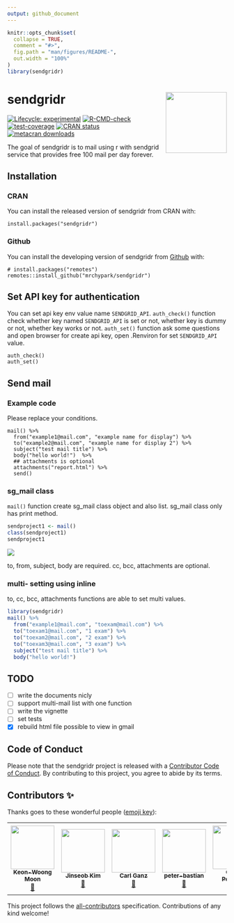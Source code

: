 ```yaml
---
output: github_document
---
```


<!-- README.md is generated from README.Rmd. Please edit that file -->

```r
knitr::opts_chunk$set(
  collapse = TRUE,
  comment = "#>",
  fig.path = "man/figures/README-",
  out.width = "100%"
)
library(sendgridr)
```

# sendgridr <img src="man/figures/logo.png" align="right" height=140/>

<!-- badges: start -->
[![Lifecycle: experimental](https://img.shields.io/badge/lifecycle-experimental-orange.svg)](https://lifecycle.r-lib.org/articles/stages.html#experimental)
[![R-CMD-check](https://github.com/mrchypark/sendgridr/workflows/R-CMD-check/badge.svg)](https://github.com/mrchypark/sendgridr/actions)
[![test-coverage](https://github.com/mrchypark/sendgridr/workflows/test-coverage/badge.svg)](https://github.com/mrchypark/sendgridr/actions)
[![CRAN status](https://www.r-pkg.org/badges/version/sendgridr)](https://CRAN.R-project.org/package=sendgridr)
[![metacran downloads](https://cranlogs.r-pkg.org/badges/sendgridr)](https://cran.r-project.org/package=sendgridr)
<!-- badges: end -->


The goal of sendgridr is to mail using r with sendgrid service that provides free 100 mail per day forever.

## Installation

### CRAN 
You can install the released version of sendgridr from CRAN with:

```
install.packages("sendgridr")
```

### Github

You can install the developing version of sendgridr from [Github](https://github.com/mrchypark/sendgridr) with:

```
# install.packages("remotes")
remotes::install_github("mrchypark/sendgridr")
```

## Set API key for authentication

You can set api key env value name `SENDGRID_API`. `auth_check()` function check whether key named `SENDGRID_API` is set or not, whether key is dummy or not, whether key works or not. `auth_set()` function ask some questions and open browser for create api key, open .Renviron for set `SENDGRID_API` value.

```
auth_check()
auth_set()
```

## Send mail

### Example code

Please replace your conditions.

```
mail() %>% 
  from("example1@mail.com", "example name for display") %>% 
  to("example2@mail.com", "example name for display 2") %>% 
  subject("test mail title") %>% 
  body("hello world!")  %>% 
  ## attachments is optional
  attachments("report.html") %>% 
  send()
```

### sg_mail class

`mail()` function create sg_mail class object and also list.
sg_mail class only has print method.

```r
sendproject1 <- mail()
class(sendproject1)
sendproject1
```

![](https://user-images.githubusercontent.com/6179259/146438934-6a462118-9691-4fcf-8c1d-895b63fa6c9e.png)

to, from, subject, body are required. cc, bcc, attachments are optional.

### multi- setting using inline

to, cc, bcc, attachments functions are able to set multi values.

```r
library(sendgridr)
mail() %>% 
  from("example1@mail.com", "toexam@mail.com") %>% 
  to("toexam1@mail.com", "1 exam") %>% 
  to("toexam2@mail.com", "2 exam") %>% 
  to("toexam3@mail.com", "3 exam") %>% 
  subject("test mail title") %>% 
  body("hello world!")
```

## TODO

- [ ] write the documents nicly
- [ ] support multi-mail list with one function
- [ ] write the vignette
- [ ] set tests
- [x] rebuild html file possible to view in gmail

## Code of Conduct
  
Please note that the sendgridr project is released with a [Contributor Code of Conduct](https://mrchypark.github.io/sendgridr/CODE_OF_CONDUCT.html). By contributing to this project, you agree to abide by its terms.

## Contributors ✨

Thanks goes to these wonderful people ([emoji
key](https://allcontributors.org/docs/en/emoji-key)):

<!-- ALL-CONTRIBUTORS-LIST:START - Do not remove or modify this section -->
<!-- prettier-ignore-start -->
<!-- markdownlint-disable -->
<table>
  <tr>
    <td align="center"><a href="http://web-r.org"><img src="https://avatars.githubusercontent.com/u/7410607?v=4?s=100" width="100px;" alt=""/><br /><sub><b>Keon-Woong Moon</b></sub></a><br /><a href="https://github.com/mrchypark/sendgridr/issues?q=author%3Acardiomoon" title="Bug reports">🐛</a></td>
    <td align="center"><a href="http://www.zarathu.com"><img src="https://avatars.githubusercontent.com/u/33089958?v=4?s=100" width="100px;" alt=""/><br /><sub><b>Jinseob Kim</b></sub></a><br /><a href="#ideas-jinseob2kim" title="Ideas, Planning, & Feedback">🤔</a></td>
    <td align="center"><a href="http://www.getgoodtree.com"><img src="https://avatars.githubusercontent.com/u/11653794?v=4?s=100" width="100px;" alt=""/><br /><sub><b>Carl Ganz</b></sub></a><br /><a href="#ideas-carlganz" title="Ideas, Planning, & Feedback">🤔</a></td>
    <td align="center"><a href="https://github.com/peter-bastian"><img src="https://avatars.githubusercontent.com/u/79409618?v=4?s=100" width="100px;" alt=""/><br /><sub><b>peter-bastian</b></sub></a><br /><a href="https://github.com/mrchypark/sendgridr/issues?q=author%3Apeter-bastian" title="Bug reports">🐛</a></td>
    <td align="center"><a href="https://github.com/CurtisPetersen"><img src="https://avatars.githubusercontent.com/u/13002038?v=4?s=100" width="100px;" alt=""/><br /><sub><b>Curtis Petersen</b></sub></a><br /><a href="#ideas-CurtisPetersen" title="Ideas, Planning, & Feedback">🤔</a> <a href="https://github.com/mrchypark/sendgridr/pulls?q=is%3Apr+reviewed-by%3ACurtisPetersen" title="Reviewed Pull Requests">👀</a></td>
    <td align="center"><a href="https://dobb.ae/"><img src="https://avatars.githubusercontent.com/u/4908283?v=4?s=100" width="100px;" alt=""/><br /><sub><b>Amanda Dobbyn</b></sub></a><br /><a href="https://github.com/mrchypark/sendgridr/commits?author=aedobbyn" title="Code">💻</a></td>
    <td align="center"><a href="https://guidotti.dev"><img src="https://avatars.githubusercontent.com/u/24247667?v=4?s=100" width="100px;" alt=""/><br /><sub><b>Emanuele Guidotti</b></sub></a><br /><a href="https://github.com/mrchypark/sendgridr/commits?author=eguidotti" title="Documentation">📖</a> <a href="https://github.com/mrchypark/sendgridr/commits?author=eguidotti" title="Tests">⚠️</a> <a href="https://github.com/mrchypark/sendgridr/issues?q=author%3Aeguidotti" title="Bug reports">🐛</a> <a href="https://github.com/mrchypark/sendgridr/commits?author=eguidotti" title="Code">💻</a></td>
  </tr>
</table>

<!-- markdownlint-restore -->
<!-- prettier-ignore-end -->
<!-- ALL-CONTRIBUTORS-LIST:END -->

This project follows the
[all-contributors](https://github.com/all-contributors/all-contributors)
specification. Contributions of any kind welcome!
